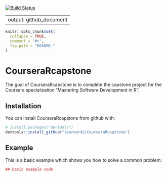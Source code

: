 [![Build Status](https://travis-ci.org/learner42/CourseraRcapstone.svg?branch=master)](https://travis-ci.org/learner42/CourseraRcapstone)

---
output: github_document
---

<!-- README.md is generated from README.Rmd. Please edit that file -->

```r
knitr::opts_chunk$set(
  collapse = TRUE,
  comment = "#>",
  fig.path = "README-"
)
```

# CourseraRcapstone

The goal of CourseraRcapstone is to complete the capstone project for the Coursera specialization "Mastering Software Development in R".

## Installation

You can install CourseraRcapstone from github with:

```r
# install.packages("devtools")
devtools::install_github("learner42/CourseraRcapstone")
```

## Example

This is a basic example which shows you how to solve a common problem:

```r
## basic example code
```
